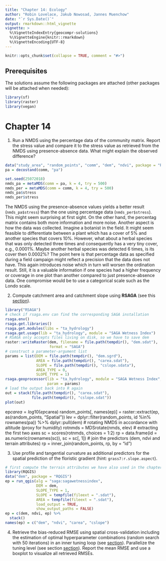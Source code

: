 ```yaml
---
title: "Chapter 14: Ecology"
author: "Robin Lovelace, Jakub Nowosad, Jannes Muenchow"
date: "`r Sys.Date()`"
output: rmarkdown::html_vignette
vignette: >
  %\VignetteIndexEntry{geocompr-solutions}
  %\VignetteEngine{knitr::rmarkdown}
  %\VignetteEncoding{UTF-8}
---
```


```r
knitr::opts_chunk$set(collapse = TRUE, comment = "#>")
```

## Prerequisites {-}

The solutions assume the following packages are attached (other packages will be attached when needed):

```r
library(sf)
library(raster)
library(vegan)
```

# Chapter 14

1. Run a NMDS using the percentage data of the community matrix. 
Report the stress value and compare it to the stress value as retrieved from the NMDS using presence-absence data.
What might explain the observed difference?

```r
data("study_area", "random_points", "comm", "dem", "ndvi", package = "RQGIS")
pa = decostand(comm, "pa")

set.seed(25072018)
nmds_pa = metaMDS(comm = pa, k = 4, try = 500)
nmds_per = metaMDS(comm = comm, k = 4, try = 500)
nmds_pa$stress
nmds_per$stress
```

The NMDS using the presence-absence values yields a better result (`nmds_pa$stress`) than the one using percentage data (`nmds_per$stress`).
This might seem surprising at first sight.
On the other hand, the percentag matrix contains both more information and more noise.
Another aspect is how the data was collected.
Imagine a botanist in the field.
It might seem feasible to differentiate between a plant which has a cover of 5% and another species that covers 10%.
However, what about a herbal species that was only detected three times and consequently has a very tiny cover, e.g., 0.0001%. 
Maybe another herbal species was detected 6 times, is its cover then 0.0002%?
The point here is that percentage data as specified during a field campaign might reflect a precision that the data does not have.
This again introduces noise which in turn will worsen the ordination result.
Still, it is a valuable information if one species had a higher frequency or coverage in one plot than another compared to just presence-absence data.
One compromise would be to use a categorical scale such as the Londo scale.

2. Compute catchment area and catchment slope using **RSAGA** (see this [section](https://geocompr.robinlovelace.net/gis.html#rsaga)).

```r
library("RSAGA")
# check if rsaga.env can find the corresponding SAGA installation
rsaga.env()
rsaga.get.libraries()
rsaga.get.modules(libs = "ta_hydrology")
rsaga.get.usage(lib = "ta_hydrology", module = "SAGA Wetness Index")
# RSAGA only accepts files living on disk, so we have to save dem 
raster::writeRaster(dem, filename = file.path(tempdir(), "dem.sdat"),
                    format = "SAGA")
# construct a parameter-argument list
params = list(DEM = file.path(tempdir(), "dem.sgrd"),
              AREA = file.path(tempdir(), "carea.sdat"),
              SLOPE = file.path(tempdir(), "cslope.sdata"),
              AREA_TYPE = 0,
              SLOPE_TYPE = 1)
rsaga.geoprocessor(lib = "ta_hydrology", module = "SAGA Wetness Index",
                   param = params)
# load the output back into R again
out = stack(file.path(tempdir(), "carea.sdat"), 
            file.path(tempdir(), "cslope.sdat"))
plot(out)
```




ep$carea = log10(ep$carea)
random_points[, names(ep)] = raster::extract(ep, as(random_points, "Spatial"))
lev = dplyr::filter(random_points, id %in% rownames(pa)) %>% 
  dplyr::pull(dem)
# rotating NMDS in accordance with altitude (proxy for humidity)
rotnmds = MDSrotate(nmds, elev)
# extracting the first two axes
sc = scores(rotnmds, choices = 1:2)
rp = data.frame(id = as.numeric(rownames(sc)),
                sc = sc[, 1])
# join the predictors (dem, ndvi and terrain attributes)
rp = inner_join(random_points, rp, by = "id")

3. Use profile and tangential curvature as additional predictors for the spatial prediction of the floristic gradient (hint: `grass7:r.slope.aspect`).

```r
# first compute the terrain attributes we have also used in the chapter
library(RQGIS)
data("dem", package = "RQGIS")
ep = run_qgis(alg = "saga:sagawetnessindex",
              DEM = dem,
              SLOPE_TYPE = 1, 
              SLOPE = tempfile(fileext = ".sdat"),
              AREA = tempfile(fileext = ".sdat"),
              load_output = TRUE,
              show_output_paths = FALSE)
ep = c(dem, ndvi, ep) %>%
  stack()
names(ep) = c("dem", "ndvi", "carea", "cslope")
```

4. Retrieve the bias-reduced RMSE using spatial cross-validation including the estimation of optimal hyperparameter combinations (random search with 50 iterations) in an inner tuning loop (see [section](https://geocompr.robinlovelace.net/spatial-cv.html#svm)).
Parallelize the tuning level (see section [section](https://geocompr.robinlovelace.net/spatial-cv.html#svm)).
Report the mean RMSE and use a boxplot to visualize all retrieved RMSEs.
